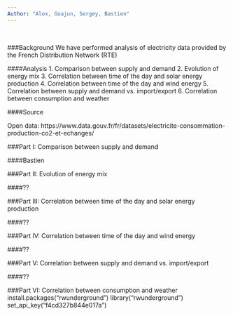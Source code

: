 ```yaml
---
Author: "Alex, Goajun, Sergey, Bastien"
---
```


<br>

###Background
We have performed analysis of electricity data provided by the French Distribution Network (RTE)

####Analysis
1. Comparison between supply and demand
2. Evolution of energy mix
3. Correlation between time of the day and solar energy production 
4. Correlation between time of the day and wind energy
5. Correlation between supply and demand vs. import/export
6. Correlation between consumption and weather

####Source

Open data: https://www.data.gouv.fr/fr/datasets/electricite-consommation-production-co2-et-echanges/ 

###Part I: Comparison between supply and demand

####Bastien

###Part II: Evolution of energy mix

####??

###Part III: Correlation between time of the day and solar energy production

####??

###Part IV: Correlation between time of the day and wind energy

####??

###Part V: Correlation between supply and demand vs. import/export

####??

###Part VI: Correlation between consumption and weather
install.packages("rwunderground")
library("rwunderground")
set_api_key("f4cd327b844e017a")